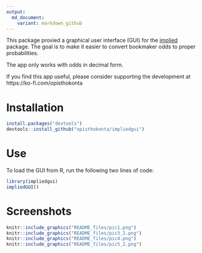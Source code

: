 ```yaml
---
output:
  md_document:
    variant: markdown_github
---
```


<!-- README.md is generated from README.Rmd. Please edit that file -->


This package provied a graphical user interface (GUI) for the [implied](https://cran.r-project.org/web/packages/implied/index.html) package. The goal is to make it easier to convert bookmaker odds to proper probabilities. 

The app only works with odds in decimal form.

If you find this app useful, please consider supporting the development at https://ko-fi.com/opisthokonta 


# Installation

```r
install.packages("devtools")
devtools::install_github("opisthokonta/impliedgui")
```

# Use

To load the GUI from R, run the following two lines of code:
```r
library(impliedgui)
impliedGUI()
```


# Screenshots

```r
knitr::include_graphics("README_files/pic1.png")
knitr::include_graphics("README_files/pic3_2.png")
knitr::include_graphics("README_files/pic4.png")
knitr::include_graphics("README_files/pic5_2.png")

```












